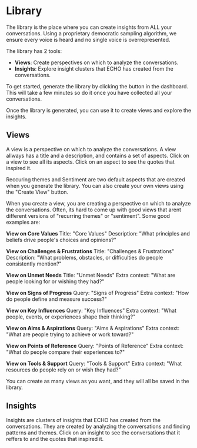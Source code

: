 # Library

The library is the place where you can create insights from ALL your conversations. Using a proprietary democratic sampling algorithm, we ensure every voice is heard and no single voice is overrepresented. 

The library has 2 tools:
- **Views**: Create perspectives on which to analyze the conversations.
- **Insights**: Explore insight clusters that ECHO has created from the conversations.

To get started, generate the library by clicking the button in the dashboard. This will take a few minutes so do it once you have collected all your conversations.

Once the library is generated, you can use it to create views and explore the insights.

## Views
A view is a perspective on which to analyze the conversations. A view allways has a title and a description, and contains a set of aspects. Click on a view to see all its aspects. Click on an aspect to see the quotes that inspired it.

Reccuring themes and Sentiment are two default aspects that are created when you generate the library. You can also create your own views using the "Create View" button.

When you create a view, you are creating a perspective on which to analyze the conversations. Often, its hard to come up with good views that arent different versions of "recurring themes" or "sentiment". Some good examples are:

**View on Core Values**
Title: "Core Values"
Description: "What principles and beliefs drive people's choices and opinions?"

**View on Challenges & Frustrations**
Title: "Challenges & Frustrations"
Description: "What problems, obstacles, or difficulties do people consistently mention?"

**View on Unmet Needs**
Title: "Unmet Needs"
Extra context: "What are people looking for or wishing they had?"

**View on Signs of Progress**
Query: "Signs of Progress"
Extra context: "How do people define and measure success?"

**View on Key Influences**
Query: "Key Influences"
Extra context: "What people, events, or experiences shape their thinking?"

**View on Aims & Aspirations**
Query: "Aims & Aspirations"
Extra context: "What are people trying to achieve or work toward?"

**View on Points of Reference**
Query: "Points of Reference"
Extra context: "What do people compare their experiences to?"

**View on Tools & Support**
Query: "Tools & Support"
Extra context: "What resources do people rely on or wish they had?"

You can create as many views as you want, and they will all be saved in the library. 


## Insights
Insights are clusters of insights that ECHO has created from the conversations. They are created by analyzing the conversations and finding patterns and themes. Click on an insight to see the conversations that it reffers to and the quotes that inspired it.
